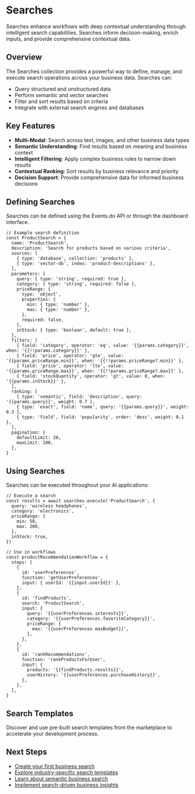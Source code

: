 # Searches

Searches enhance workflows with deep contextual understanding through intelligent search capabilities. Searches inform decision-making, enrich inputs, and provide comprehensive contextual data.

## Overview

The Searches collection provides a powerful way to define, manage, and execute search operations across your business data. Searches can:

- Query structured and unstructured data
- Perform semantic and vector searches
- Filter and sort results based on criteria
- Integrate with external search engines and databases

## Key Features

- **Multi-Modal**: Search across text, images, and other business data types
- **Semantic Understanding**: Find results based on meaning and business context
- **Intelligent Filtering**: Apply complex business rules to narrow down results
- **Contextual Ranking**: Sort results by business relevance and priority
- **Decision Support**: Provide comprehensive data for informed business decisions

## Defining Searches

Searches can be defined using the Events.do API or through the dashboard interface.

```text
// Example search definition
const ProductSearch = {
  name: 'ProductSearch',
  description: 'Search for products based on various criteria',
  sources: [
    { type: 'database', collection: 'products' },
    { type: 'vector-db', index: 'product-descriptions' },
  ],
  parameters: {
    query: { type: 'string', required: true },
    category: { type: 'string', required: false },
    priceRange: {
      type: 'object',
      properties: {
        min: { type: 'number' },
        max: { type: 'number' },
      },
      required: false,
    },
    inStock: { type: 'boolean', default: true },
  },
  filters: [
    { field: 'category', operator: 'eq', value: '{{params.category}}', when: '{{!!params.category}}' },
    { field: 'price', operator: 'gte', value: '{{params.priceRange.min}}', when: '{{!!params.priceRange?.min}}' },
    { field: 'price', operator: 'lte', value: '{{params.priceRange.max}}', when: '{{!!params.priceRange?.max}}' },
    { field: 'stockQuantity', operator: 'gt', value: 0, when: '{{params.inStock}}' },
  ],
  ranking: [
    { type: 'semantic', field: 'description', query: '{{params.query}}', weight: 0.7 },
    { type: 'exact', field: 'name', query: '{{params.query}}', weight: 0.3 },
    { type: 'field', field: 'popularity', order: 'desc', weight: 0.1 },
  ],
  pagination: {
    defaultLimit: 20,
    maxLimit: 100,
  },
}
```

## Using Searches

Searches can be executed throughout your AI applications:

```text
// Execute a search
const results = await searches.execute('ProductSearch', {
  query: 'wireless headphones',
  category: 'electronics',
  priceRange: {
    min: 50,
    max: 200,
  },
  inStock: true,
})

// Use in workflows
const productRecommendationWorkflow = {
  steps: [
    {
      id: 'userPreferences',
      function: 'getUserPreferences',
      input: { userId: '{{input.userId}}' },
    },
    {
      id: 'findProducts',
      search: 'ProductSearch',
      input: {
        query: '{{userPreferences.interests}}',
        category: '{{userPreferences.favoriteCategory}}',
        priceRange: {
          max: '{{userPreferences.maxBudget}}',
        },
      },
    },
    {
      id: 'rankRecommendations',
      function: 'rankProductsForUser',
      input: {
        products: '{{findProducts.results}}',
        userHistory: '{{userPreferences.purchaseHistory}}',
      },
    },
  ],
}
```

## Search Templates

Discover and use pre-built search templates from the marketplace to accelerate your development process.

## Next Steps

- [Create your first business search](/events/searches/create)
- [Explore industry-specific search templates](/events/searches/templates)
- [Learn about semantic business search](/events/searches/semantic)
- [Implement search-driven business insights](/events/searches/business-insights)
